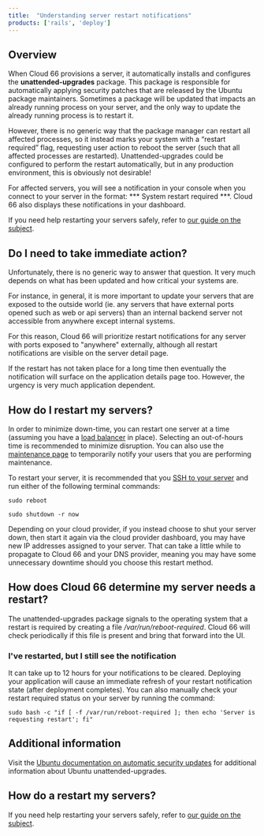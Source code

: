 ```yaml
---
title:  "Understanding server restart notifications"
products: ['rails', 'deploy']
---
```


## Overview

When Cloud 66 provisions a server, it automatically installs and configures the **unattended-upgrades** package. This package is responsible for automatically applying security patches that are released by the Ubuntu package maintainers. Sometimes a package will be updated that impacts an already running process on your server, and the only way to update the already running process is to restart it. 

However, there is no generic way that the package manager can restart all affected processes, so it instead marks your system with a “restart required” flag, requesting user action to reboot the server (such that all affected processes are restarted). Unattended-upgrades could be configured to perform the restart automatically, but in any production environment, this is obviously not desirable! 

For affected servers, you will see a notification in your console when you connect to your server in the format: *** System restart required ***. Cloud 66 also displays these notifications in your dashboard.

If you need help restarting your servers safely, refer to [our guide on the subject](/:product/:version?/servers/managing-required-restarts).

## Do I need to take immediate action?

Unfortunately, there is no generic way to answer that question. It very much depends on what has been updated and how critical your systems are. 

For instance, in general, it is more important to update your servers that are exposed to the outside world (ie. any servers that have external ports opened such as web or api servers) than an internal backend server not accessible from anywhere except internal systems. 

For this reason, Cloud 66 will prioritize restart notifications for any server with ports exposed to "anywhere" externally, although all restart notifications are visible on the server detail page. 

If the restart has not taken place for a long time then eventually the notification will surface on the application details page too. However, the urgency is very much application dependent.

## How do I restart my servers?
In order to minimize down-time, you can restart one server at a time (assuming you have a [load balancer](/:product/:version?/load-balancers/load-balancer) in place). Selecting an out-of-hours time is recommended to minimize disruption. You can also use the [maintenance page](/:product/:version?/deployment/using-maintenance-mode) to temporarily notify your users that you are performing maintenance.

To restart your server, it is recommended that you [SSH to your server](/:product/:version?/servers/ssh-to-server) and run either of the following terminal commands:

```shell
sudo reboot 
```

```shell
sudo shutdown -r now
```

<Callout type="info" title="New IP may be assigned">
Depending on your cloud provider, if you instead choose to shut your server down, then start it again via the cloud provider dashboard, you may have new IP addresses assigned to your server. That can take a little while to propagate to Cloud 66 and your DNS provider, meaning you may have some unnecessary downtime should you choose this restart method.

</Callout>

## How does Cloud 66 determine my server needs a restart?

The unattended-upgrades package signals to the operating system that a restart is required by creating a file */var/run/reboot-required*. Cloud 66 will check periodically if this file is present and bring that forward into the UI. 

### I've restarted, but I still see the notification

It can take up to 12 hours for your notifications to be cleared. Deploying your application will cause an immediate refresh of your restart notification state (after deployment completes). You can also manually check your restart required status on your server by running the command:

```shell
sudo bash -c "if [ -f /var/run/reboot-required ]; then echo 'Server is requesting restart'; fi"
```

## Additional information

Visit the [Ubuntu documentation on automatic security updates](https://help.ubuntu.com/community/AutomaticSecurityUpdates) for additional information about Ubuntu unattended-upgrades.

## How do a restart my servers?

If you need help restarting your servers safely, refer to [our guide on the subject](/:product/:version?/servers/managing-required-restarts).